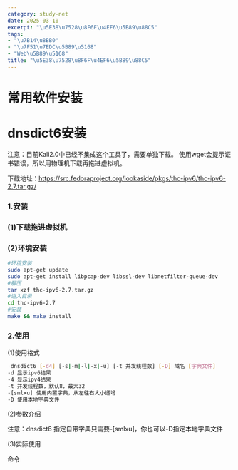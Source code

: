 ```yaml
---
category: study-net
date: 2025-03-10
excerpt: "\u5E38\u7528\u8F6F\u4EF6\u5B89\u88C5"
tags:
- "\u7B14\u8BB0"
- "\u7F51\u7EDC\u5B89\u5168"
- "Web\u5B89\u5168"
title: "\u5E38\u7528\u8F6F\u4EF6\u5B89\u88C5"
---
```

# 常用软件安装

# **dnsdict6安装**

注意：目前Kali2.0中已经不集成这个工具了，需要单独下载。 使用wget会提示证书错误，所以用物理机下载再拖进虚拟机。

下载地址：https://src.fedoraproject.org/lookaside/pkgs/thc-ipv6/thc-ipv6-2.7.tar.gz/

### **1.安装**

### **(1)下载拖进虚拟机**

### **(2)环境安装**


```Bash
#环境安装
sudo apt-get update
sudo apt-get install libpcap-dev libssl-dev libnetfilter-queue-dev
#解压
tar xzf thc-ipv6-2.7.tar.gz
#进入目录
cd thc-ipv6-2.7
#安装
make && make install
```

### **2.使用**



(1)使用格式


```Bash
 dnsdict6 [-d4] [-s|-m|-l|-x|-u] [-t 并发线程数] [-D] 域名 [字典文件]
-d 显示ipv6结果
-4 显示ipv4结果
-t 并发线程数，默认8，最大32
-[smlxu] 使用内置字典，从左往右大小递增
-D 使用本地字典文件
```

(2)参数介绍

注意：dnsdict6 指定自带字典只需要-[smlxu]，你也可以-D指定本地字典文件



(3)实际使用

命令



